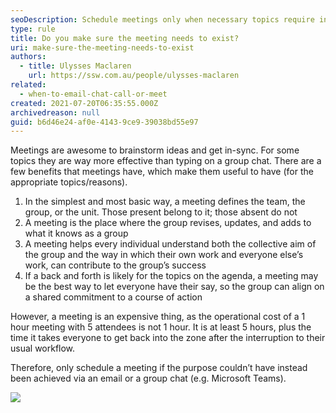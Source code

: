 ```yaml
---
seoDescription: Schedule meetings only when necessary topics require in-person discussion or collaboration to achieve collective understanding and alignment.
type: rule
title: Do you make sure the meeting needs to exist?
uri: make-sure-the-meeting-needs-to-exist
authors:
  - title: Ulysses Maclaren
    url: https://ssw.com.au/people/ulysses-maclaren
related:
  - when-to-email-chat-call-or-meet
created: 2021-07-20T06:35:55.000Z
archivedreason: null
guid: b6d46e24-af0e-4143-9ce9-39038bd55e97
---
```


Meetings are awesome to brainstorm ideas and get in-sync. For some topics they are way more effective than typing on a group chat. There are a few benefits that meetings have, which make them useful to have (for the appropriate topics/reasons).
1. In the simplest and most basic way, a meeting defines the team, the group, or the unit. Those present belong to it; those absent do not
2. A meeting is the place where the group revises, updates, and adds to what it knows as a group
3. A meeting helps every individual understand both the collective aim of the group and the way in which their own work and everyone else’s work, can contribute to the group’s success
4. If a back and forth is likely for the topics on the agenda, a meeting may be the best way to let everyone have their say, so the group can align on a shared commitment to a course of action

However, a meeting is an expensive thing, as the operational cost of a 1 hour meeting with 5 attendees is not 1 hour. It is at least 5 hours, plus the time it takes everyone to get back into the zone after the interruption to their usual workflow.

Therefore, only schedule a meeting if the purpose couldn’t have instead been achieved via an email or a group chat (e.g. Microsoft Teams).

![](meeting-could-be-email.jpg)